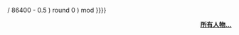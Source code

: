{{Portal:宁波/宁波人物/{{#expr: ( ( {{#time:U}} / 86400 - 0.5 ) round 0 ) mod {{Portal:宁波/宁波人物/总数}} }}}}
<div style="text-align:right">'''[[Portal:宁波/宁波人物/列表|所有人物...]]'''</div>